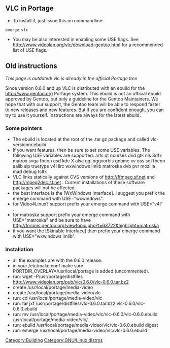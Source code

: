 == VLC in Portage ==

* To install it, just issue this on commandline:
<code>
emerge vlc
</code>
* You may be also interested in enabling some USE flags. See http://www.videolan.org/vlc/download-gentoo.html for a recommended list of USE flags.


== Old instructions ==

''This page is outdated! vlc is already in the official Portage tree''

Since version 0.6.0 and up VLC is distributed with an ebuild for the  http://www.gentoo.org Portage system. This ebuild is not an official ebuild approved by Gentoo, but only a guideline for the Gentoo Maintainers. We hope that with our support, the Gentoo team will be able to respond faster to new releases and new features. But if you are confident enough, you can try to use it yourself. Instructions are always for the latest ebuild.

=== Some pointers ===

* The ebuild is located at the root of the .tar.gz package and called vlc-versionnr.ebuild
* If you want features, then be sure to set some USE variables. The following USE variables are supported: arts qt ncurses dvd gtk nls 3dfx matrox svga fbcon esd kde X alsa ggi oggvorbis gnome xv oss sdl fbcon aalib slp truetype v4l lirc wxwindows imlib matroska dvb pvr mozilla mad debug tcltk
* VLC links statically against CVS versions of http://ffmpeg.sf.net and http://mpeg2dec.sf.net . Current installations of these software packages will not be affected.
* the best interface is the [WxWindows Interface]. I suggest you prefix the emerge command with USE="wxwindows".
* for Video4Linux? support prefix your emerge command with USE="v4l" .
* for matroska support prefix your emerge command with USE="matroska" and be sure to have http://forums.gentoo.org/viewtopic.php?t=63722&highlight=matroska
* if you want the [Skinable Interface] then prefix your emerge command with USE="wxwindows imlib". 

=== Installation ===

* all the examples are with the 0.6.0 release.
* in your /etc/make.conf make sure PORTDIR_OVERLAY=/usr/local/portage is added (uncommented).
* run: wget -P/usr/portage/distfiles http://www.videolan.org/pub/vlc/0.6.0/vlc-0.6.0.tar.bz2
* create /usr/local/portage/media-video
* create /usr/local/portage/media-video/vlc
* run: cd /usr/local/portage/media-video/vlc
* run: tar jxf /usr/portage/distfiles/vlc-0.6.0.tar.bz2 vlc-0.6.0/vlc-0.6.0.ebuild
* run: mv /usr/local/portage/media-video/vlc/vlc-0.6.0/vlc-0.6.0.ebuild /usr/local/portage/media-video/vlc/
* run: ebuild /usr/local/portage/media-video/vlc/vlc-0.6.0.ebuild digest
* run: emerge /usr/local/portage/media-video/vlc/vlc-0.6.0.ebuild

[[Category:Building]]
[[Category:GNU/Linux distros]]

{{outdated}}